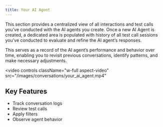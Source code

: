 ```yaml
---
title: Your AI Agent
---
```

This section provides a centralized view of all interactions and test calls you’ve conducted with the AI agents you create. Once a new AI Agent is created, a dedicated area is populated with history of all test call sessions you’ve conducted to evaluate and refine the AI agent’s responses.
  
This serves as a record of the AI agent’s performance and behavior over time, enabling you to revisit previous conversations, identify patterns, and make necessary adjustments.

<video
  controls
  className="w-full aspect-video"
  src="/images/conversations/your_ai_agent.mp4"
></video>


## Key Features

- Track conversation logs  
- Review test calls  
- Apply filters  
- Observe agent behavior
